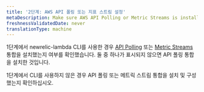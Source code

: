 ```yaml
---
title: '2단계: AWS API 폴링 또는 지표 스트림 설정'
metaDescription: Make sure AWS API Polling or Metric Streams is installed before you enable New Relic's AWS Lambda monitoring.
freshnessValidatedDate: never
translationType: machine
---
```


1단계에서 newrelic-lambda CLI를 사용한 경우 [API Polling](/docs/infrastructure/amazon-integrations/connect/connect-aws-new-relic-infrastructure-monitoring) 또는 [Metric Streams](/docs/infrastructure/amazon-integrations/connect/aws-metric-stream) 통합을 설치했는지 여부를 확인했습니다. 둘 중 하나가 표시되지 않으면 API 폴링 통합을 설치한 것입니다.

1단계에서 CLI를 사용하지 않은 경우 API 폴링 또는 메트릭 스트림 통합을 설치 및 구성했는지 확인하십시오.

<InstallFeedback/>